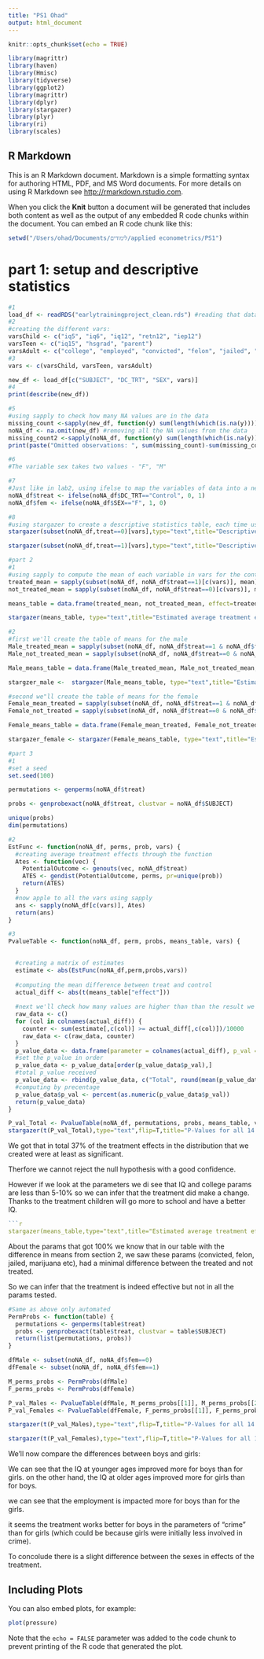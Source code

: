 ```yaml
---
title: "PS1 Ohad"
output: html_document
---
```


```r
knitr::opts_chunk$set(echo = TRUE)

library(magrittr)
library(haven)
library(Hmisc)
library(tidyverse)
library(ggplot2)
library(magrittr)
library(dplyr)
library(stargazer)
library(plyr)
library(ri)
library(scales)
```

## R Markdown

This is an R Markdown document. Markdown is a simple formatting syntax for authoring HTML, PDF, and MS Word documents. For more details on using R Markdown see <http://rmarkdown.rstudio.com>.

When you click the **Knit** button a document will be generated that includes both content as well as the output of any embedded R code chunks within the document. You can embed an R code chunk like this:

```r
setwd("/Users/ohad/Documents/לימודים/applied econometrics/PS1")
```

# part 1: setup and descriptive statistics
```r
#1
load_df <- readRDS("earlytrainingproject_clean.rds") #reading that dataset into load_df
#2
#creating the different vars:
varsChild <- c("iq5", "iq6", "iq12", "retn12", "iep12")
varsTeen <- c("iq15", "hsgrad", "parent")
varsAdult <- c("college", "employed", "convicted", "felon", "jailed", "marijuana")
#3
vars <- c(varsChild, varsTeen, varsAdult)

new_df <- load_df[c("SUBJECT", "DC_TRT", "SEX", vars)]
#4
print(describe(new_df))
```
```r
#5
#using sapply to check how many NA values are in the data
missing_count <-sapply(new_df, function(y) sum(length(which(is.na(y)))))
noNA_df <- na.omit(new_df) #removing all the NA values from the data
missing_count2 <-sapply(noNA_df, function(y) sum(length(which(is.na(y)))))
print(paste("Omitted observations: ", sum(missing_count)-sum(missing_count2))) #computing how many values were removed using na.omit

#6
#The variable sex takes two values - "F", "M"

#7
#Just like in lab2, using ifelse to map the variables of data into a new binary variable which only takes 0,1
noNA_df$treat <- ifelse(noNA_df$DC_TRT=="Control", 0, 1)
noNA_df$fem <- ifelse(noNA_df$SEX=="F", 1, 0)

#8
#using stargazer to create a descriptive statistics table, each time using only one index out of the treat column
stargazer(subset(noNA_df,treat==0)[vars],type="text",title="Descriptive Statistics for the Control group", digits=2,covariate.labels=vars)

stargazer(subset(noNA_df,treat==1)[vars],type="text",title="Descriptive Statistics for the Treated group", digits=2,covariate.labels=vars)
```
```r
#part 2
#1
#using sapply to compute the mean of each variable in vars for the control and the treatment observations seperately
treated_mean = sapply(subset(noNA_df, noNA_df$treat==1)[c(vars)], mean)
not_treated_mean = sapply(subset(noNA_df, noNA_df$treat==0)[c(vars)], mean)

means_table = data.frame(treated_mean, not_treated_mean, effect=treated_mean-not_treated_mean) #effect - calculate the diff between the two

stargazer(means_table, type="text",title="Estimated average treatment effects", digits=2,summary = FALSE, covariate.labels = c("Var","Treated Mean", "Not treated Mean", "Avrage treatment effect"))

```
```r
#2
#first we'll create the table of means for the male
Male_treated_mean = sapply(subset(noNA_df, noNA_df$treat==1 & noNA_df$fem==0)[c(vars)], mean)
Male_not_treated_mean = sapply(subset(noNA_df, noNA_df$treat==0 & noNA_df$fem==0)[c(vars)], mean)

Male_means_table = data.frame(Male_treated_mean, Male_not_treated_mean, effect=Male_treated_mean-Male_not_treated_mean)

stargzer_male <-  stargazer(Male_means_table, type="text",title="Estimated average treatment effects for male", digits=2,summary = FALSE, covariate.labels = c("Var","Treated mean", "Not treated mean", "Avrage treatment effect"))

#second we"ll create the table of means for the female
Female_mean_treated = sapply(subset(noNA_df, noNA_df$treat==1 & noNA_df$fem==1)[c(vars)], mean)
Female_not_treated = sapply(subset(noNA_df, noNA_df$treat==0 & noNA_df$fem==1)[c(vars)], mean)

Female_means_table = data.frame(Female_mean_treated, Female_not_treated, effect=Female_mean_treated-Female_not_treated)

stargazer_female <- stargazer(Female_means_table, type="text",title="Estimated average treatment effects for female", digits=2,summary = FALSE, covariate.labels = c("Var","Mean treated", "Mean not treated", "Avrage treatment effect"))
```
```r
#part 3
#1
#set a seed
set.seed(100)

permutations <- genperms(noNA_df$treat)

probs <- genprobexact(noNA_df$treat, clustvar = noNA_df$SUBJECT)

unique(probs)
dim(permutations)
```
```r
#2
EstFunc <- function(noNA_df, perms, prob, vars) {
  #creating average treatment effects through the function
  Ates <- function(vec) {
    PotentialOutcome <- genouts(vec, noNA_df$treat)
    ATES <- gendist(PotentialOutcome, perms, pr=unique(prob))
    return(ATES)
  }
  #now apple to all the vars using sapply
  ans <- sapply(noNA_df[c(vars)], Ates)
  return(ans)
}

#3
PvalueTable <- function(noNA_df, perm, probs, means_table, vars) {
  

  #creating a matrix of estimates
  estimate <- abs(EstFunc(noNA_df,perm,probs,vars))
  
  #computing the mean difference between treat and control
  actual_diff <- abs(t(means_table["effect"]))
  
  #next we'll check how many values are higher than than the result we got for the real difference
  raw_data <- c()
  for (col in colnames(actual_diff)) {
    counter <- sum(estimate[,c(col)] >= actual_diff[,c(col)])/10000
    raw_data <- c(raw_data, counter)
  }
  p_value_data <- data.frame(parameter = colnames(actual_diff), p_val =raw_data)
  #set the p_value in order
  p_value_data <- p_value_data[order(p_value_data$p_val),]
  #total p_value received
  p_value_data <- rbind(p_value_data, c("Total", round(mean(p_value_data$p_val), 4)))
  #computing by precentage
  p_value_data$p_val <- percent(as.numeric(p_value_data$p_val))
  return(p_value_data)
}

P_val_Total <- PvalueTable(noNA_df, permutations, probs, means_table, vars)
stargazer(t(P_val_Total),type="text",flip=T,title="P-Values for all 14 variables")
```
We got that in total 37% of the treatment effects in the distribution that we created were at least as significant.

Therfore we cannot reject the null hypothesis with a good confidence.

However if we look at the parameters we di see that IQ and college params are less than 5-10% so we can infer that the treatment did make a change. Thanks to the treatment children will go more to school and have a better IQ. 
```r
```r
stargazer(means_table,type="text",title="Estimated average treatment effects", digits=2,summary = FALSE, covariate.labels = c("Var","Mean treated", "Mean not treated", "Avrage treatment effect"), out.header=TRUE)
```

About the params that got 100% we know that in our table with the difference in means from section 2, we saw these params (convicted, felon, jailed, marijuana etc), had a minimal difference between the treated and not treated.

So we can infer that the treatment is indeed effective but not in all the params tested.

```r
#Same as above only automated
PermProbs <- function(table) {
  permutations <- genperms(table$treat)
  probs <- genprobexact(table$treat, clustvar = table$SUBJECT)
  return(list(permutations, probs))
}

dfMale <- subset(noNA_df, noNA_df$fem==0)
dfFemale <- subset(noNA_df, noNA_df$fem==1)

M_perms_probs <- PermProbs(dfMale)
F_perms_probs <- PermProbs(dfFemale)

P_val_Males <- PvalueTable(dfMale, M_perms_probs[[1]], M_perms_probs[[2]], Male_means_table, vars)
P_val_Females <- PvalueTable(dfFemale, F_perms_probs[[1]], F_perms_probs[[2]], Female_means_table, vars)

stargazer(t(P_val_Males),type="text",flip=T,title="P-Values for all 14 variables-Only Males")

stargazer(t(P_val_Females),type="text",flip=T,title="P-Values for all 14 variables-Only Females")
```

We'll now compare the differences between boys and girls:

We can see that the IQ at younger ages improved more for boys than for girls. on the other hand, the IQ at older ages improved more for girls than for boys.

we can see that the employment is impacted more for boys than for the girls.

it seems the treatment works better for boys in the parameters of "crime" than for girls (which could be because girls were initially less involved in crime).

To concolude there is a slight difference between the sexes in effects of the treatment.


## Including Plots

You can also embed plots, for example:

```r
plot(pressure)
```

Note that the `echo = FALSE` parameter was added to the code chunk to prevent printing of the R code that generated the plot.
